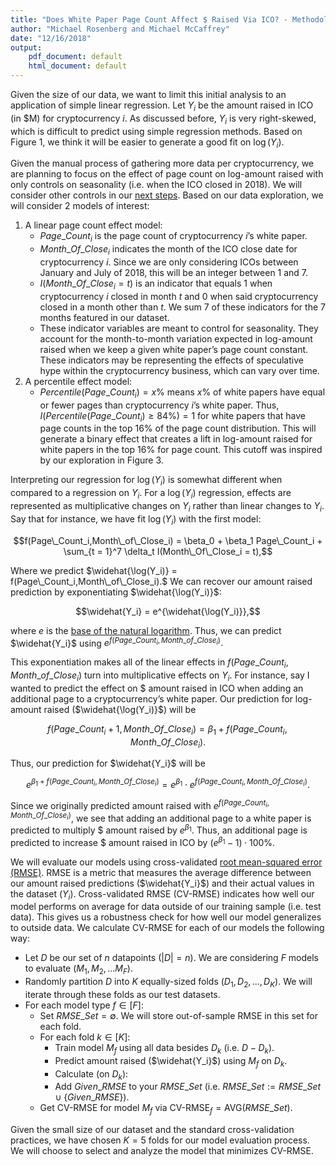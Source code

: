 ```yaml
---
title: "Does White Paper Page Count Affect $ Raised Via ICO? - Methodology Deep Dive"
author: "Michael Rosenberg and Michael McCaffrey"
date: "12/16/2018"
output:
    pdf_document: default
    html_document: default
---
```


Given the size of our data, we want to limit this initial analysis to an
application of simple linear regression. Let $Y_i$ be the amount raised 
in ICO (in \$M) for cryptocurrency $i$. As discussed
before, $Y_i$ is very right-skewed, which is difficult to predict using simple
regression methods. Based on Figure 1, we think it will be easier to generate
a good fit on $\log(Y_i)$.

Given the manual process of gathering more data per cryptocurrency, we are
planning to focus on the effect of page count on log-amount raised with only
controls on seasonality (i.e. when the ICO closed in 2018). We will
consider other controls in our [next steps](#next_steps). Based on our
data exploration, we will consider 2 models of interest:

1. A linear page count effect model:
    \begin{equation}
    \log(Y_i) \sim Page\_Count_i  + \sum_{t = 1}^7 I(Month\_Of\_Close_i = t).
    \end{equation}
    + $Page\_Count_i$ is the page count of cryptocurrency $i$'s white paper.
    + $Month\_Of\_Close_i$ indicates the month of the ICO close date for 
        cryptocurrency $i$. Since we are only considering ICOs between January
        and July of 2018, this will be an integer between 1 and 7.
    + $I(Month\_Of\_Close_i = t)$ is an indicator that equals 1 when
        cryptocurrency $i$ closed in month $t$ and 0 when said cryptocurrency
        closed in a month other than $t$. We sum 7 of these indicators for the 7
        months featured in our dataset.
    + These indicator variables are meant to control for seasonality. They
        account for the month-to-month variation expected in log-amount raised
        when we keep a given white paper's page count constant. 
        These indicators may be representing the effects of speculative hype 
        within the cryptocurrency business, which can vary over time.
2. A percentile effect model:
    \begin{equation}
    \log(Y_i) \sim I(Percentile(Page\_Count_i) \geq 84\%) + \sum_{t = 1}^7 I(Month\_Of\_Close_i = t).
    \end{equation}
    + $Percentile(Page\_Count_i) = x$\% means $x$\% of white papers have equal or
        fewer pages than cryptocurrency $i$'s white paper. Thus,
        $I(Percentile(Page\_Count_i) \geq 84\%) = 1$
        for white papers that have page counts in the top
        16\% of the page count
        distribution. This will generate a binary effect that creates a lift
        in log-amount raised for white papers in the top 
        16\% for page count.
        This cutoff was inspired by our exploration in Figure 3.
        
Interpreting our regression for $\log(Y_i)$ is somewhat different when compared
to a regression on $Y_i$. For a $\log(Y_i)$ regression,
effects are represented as multiplicative changes on $Y_i$ rather than linear 
changes to $Y_i$. Say that for instance, we have fit $\log(Y_i)$ with the 
first model:

$$f(Page\_Count_i,Month\_of\_Close_i) = \beta_0 + \beta_1 Page\_Count_i + \sum_{t = 1}^7 \delta_t I(Month\_Of\_Close_i = t),$$

Where we predict $\widehat{\log(Y_i)} = f(Page\_Count_i,Month\_of\_Close_i).$ We
can recover our amount raised prediction by exponentiating $\widehat{\log(Y_i)}$:

$$\widehat{Y_i} = e^{\widehat{\log(Y_i)}},$$

where $e$ is the [base of the natural logarithm](https://en.wikipedia.org/wiki/E_(mathematical_constant)).
Thus, we can predict $\widehat{Y_i}$ using 
$e^{f(Page\_Count_i,Month\_of\_Close_i)}.$

This exponentiation makes all of the linear effects in $f(Page\_Count_i,Month\_of\_Close_i)$ turn into multiplicative effects on
$Y_i$. For instance, say I wanted to predict the effect on \$ amount raised in
ICO when adding an additional page to a cryptocurrency's white paper. Our
prediction for log-amount raised ($\widehat{\log(Y_i)}$) will be

$$f(Page\_Count_i + 1,Month\_Of\_Close_i) = \beta_1 + f(Page\_Count_i,Month\_Of\_Close_i).$$

Thus, our prediction for $\widehat{Y_i}$ will be

$$e^{\beta_1 + f(Page\_Count_i,Month\_Of\_Close_i)}
= e^{\beta_1} \cdot e^{f(Page\_Count_i,Month\_Of\_Close_i)}.$$

Since we originally predicted amount raised with 
$e^{f(Page\_Count_i,Month\_Of\_Close_i)}$, we see that adding an additional
page to a white paper is predicted to multiply \$ amount raised by 
$e^{\beta_1}$.
Thus, an additional page is predicted to increase \$ amount raised in ICO by
$(e^{\beta_1} - 1) \cdot 100$\%.

We will evaluate our models using cross-validated [root mean-squared error (RMSE)](https://en.wikipedia.org/wiki/Mean_squared_error). RMSE is a metric
that measures the average difference between our
amount raised predictions ($\widehat{Y_i}$) and their actual values in the 
dataset 
($Y_i$). Cross-validated RMSE (CV-RMSE) indicates how well our model performs on
average for data outside of our training sample (i.e. test data). This gives
us a robustness check for how well our model generalizes to outside data.
We calculate CV-RMSE for each of our models the following way:

* Let $D$ be our set of $n$ datapoints ($|D| = n$). We are considering $F$
models to evaluate ($M_1,M_2,...M_F$).
* Randomly partition $D$ into $K$ equally-sized folds ($D_1,D_2,...,D_K$).
    We will iterate through these folds as our test datasets.
* For each model type $f \in [F]$:
    + Set $RMSE\_Set = \emptyset$. We will store out-of-sample RMSE in this set
    for each fold.
    + For each fold $k \in [K]$:
        * Train model $M_f$ using all data besides $D_k$ (i.e. $D - D_k$).
        * Predict amount raised ($\widehat{Y_i}$) using $M_f$ on $D_k$.
        * Calculate (on $D_k$):
\begin{equation}
Given\_RMSE = \sqrt{\text{AVG}((Y - \hat{Y})^2)}.
\end{equation}
        * Add $Given\_RMSE$ to your $RMSE\_Set$ (i.e. $RMSE\_Set := RMSE\_Set \cup \{Given\_RMSE\}$).
    + Get CV-RMSE for model $M_f$ via $\text{CV-RMSE}_f = \text{AVG}(RMSE\_Set)$.

Given the small size of our dataset and the standard cross-validation practices, 
we have chosen $K = 5$ folds for our model evaluation process. We will choose
to select and analyze the model that minimizes CV-RMSE.